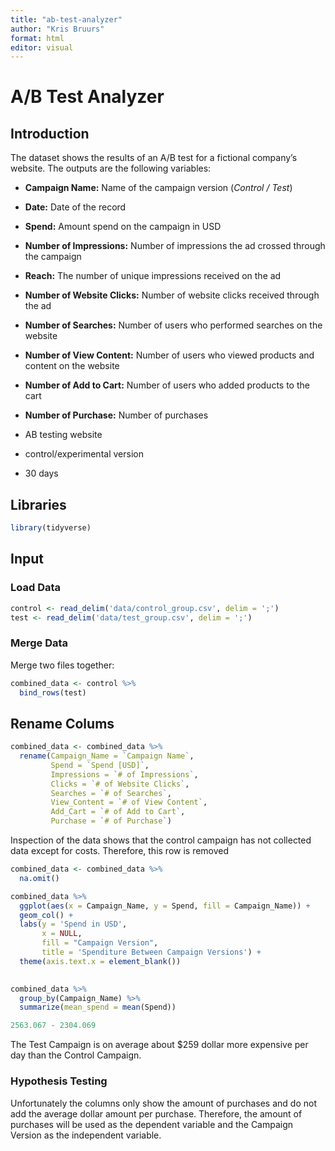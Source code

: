 ```yaml
---
title: "ab-test-analyzer"
author: "Kris Bruurs"
format: html
editor: visual
---
```


# A/B Test Analyzer

## Introduction

The dataset shows the results of an A/B test for a fictional company's website. The outputs are the following variables:

-   **Campaign Name:** Name of the campaign version (*Control / Test*)

-   **Date:** Date of the record

-   **Spend:** Amount spend on the campaign in USD

-   **Number of Impressions:** Number of impressions the ad crossed through the campaign

-   **Reach:** The number of unique impressions received on the ad

-   **Number of Website Clicks:** Number of website clicks received through the ad

-   **Number of Searches:** Number of users who performed searches on the website

-   **Number of View Content:** Number of users who viewed products and content on the website

-   **Number of Add to Cart:** Number of users who added products to the cart

-   **Number of Purchase:** Number of purchases

-   AB testing website

-   control/experimental version

-   30 days

## Libraries

```r
library(tidyverse)
```

## Input

### Load Data

```r
control <- read_delim('data/control_group.csv', delim = ';')
test <- read_delim('data/test_group.csv', delim = ';')

```

### Merge Data

Merge two files together:

```r
combined_data <- control %>% 
  bind_rows(test)
```

## Rename Colums

```r
combined_data <- combined_data %>% 
  rename(Campaign_Name = `Campaign Name`,
         Spend = `Spend [USD]`,
         Impressions = `# of Impressions`,
         Clicks = `# of Website Clicks`,
         Searches = `# of Searches`,
         View_Content = `# of View Content`,
         Add_Cart = `# of Add to Cart`,
         Purchase = `# of Purchase`)
```

Inspection of the data shows that the control campaign has not collected data except for costs. Therefore, this row is removed

```r
combined_data <- combined_data %>% 
  na.omit()
```

```r
combined_data %>% 
  ggplot(aes(x = Campaign_Name, y = Spend, fill = Campaign_Name)) +
  geom_col() +
  labs(y = 'Spend in USD',
       x = NULL,
       fill = "Campaign Version",
       title = 'Spenditure Between Campaign Versions') +
  theme(axis.text.x = element_blank())
  
```

```r
combined_data %>% 
  group_by(Campaign_Name) %>% 
  summarize(mean_spend = mean(Spend))
```

```r
2563.067 - 2304.069
```

The Test Campaign is on average about \$259 dollar more expensive per day than the Control Campaign.

### Hypothesis Testing

Unfortunately the columns only show the amount of purchases and do not add the average dollar amount per purchase. Therefore, the amount of purchases will be used as the dependent variable and the Campaign Version as the independent variable.
